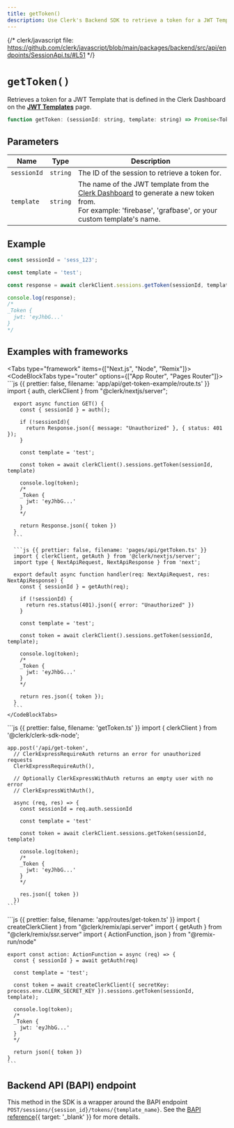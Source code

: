```yaml
---
title: getToken()
description: Use Clerk's Backend SDK to retrieve a token for a JWT Template that is defined in the Clerk Dashboard.
---
```


{/* clerk/javascript file: https://github.com/clerk/javascript/blob/main/packages/backend/src/api/endpoints/SessionApi.ts/#L51 */}

# `getToken()`

Retrieves a token for a JWT Template that is defined in the Clerk Dashboard on the **[JWT Templates](https://dashboard.clerk.com/last-active?path=jwt-templates)** page.

```js {{ prettier: false }}
function getToken: (sessionId: string, template: string) => Promise<Token>;
```

## Parameters

| Name | Type | Description |
| - | - | - |
| `sessionId` | `string` | The ID of the session to retrieve a token for. |
| `template` | `string` | The name of the JWT template from the [Clerk Dashboard](https://dashboard.clerk.com/last-active?path=jwt-templates) to generate a new token from.<br />For example: 'firebase', 'grafbase', or your custom template's name. |

## Example

```js {{ prettier: false }}
const sessionId = 'sess_123';

const template = 'test';

const response = await clerkClient.sessions.getToken(sessionId, template);

console.log(response);
/*
_Token {
  jwt: 'eyJhbG...'
}
*/
```

## Examples with frameworks

<Tabs type="framework" items={["Next.js", "Node", "Remix"]}>
  <Tab>
    <CodeBlockTabs type="router" options={["App Router", "Pages Router"]}>
      ```js {{ prettier: false, filename: 'app/api/get-token-example/route.ts' }}
      import { auth, clerkClient } from "@clerk/nextjs/server";

      export async function GET() {
        const { sessionId } = auth();

        if (!sessionId){
          return Response.json({ message: "Unauthorized" }, { status: 401 });
        }

        const template = 'test';

        const token = await clerkClient().sessions.getToken(sessionId, template)

        console.log(token);
        /*
        _Token {
          jwt: 'eyJhbG...'
        }
        */

        return Response.json({ token })
      }
      ```

      ```js {{ prettier: false, filename: 'pages/api/getToken.ts' }}
      import { clerkClient, getAuth } from '@clerk/nextjs/server';
      import type { NextApiRequest, NextApiResponse } from 'next';

      export default async function handler(req: NextApiRequest, res: NextApiResponse) {
        const { sessionId } = getAuth(req);

        if (!sessionId) {
          return res.status(401).json({ error: "Unauthorized" })
        }

        const template = 'test';

        const token = await clerkClient().sessions.getToken(sessionId, template);

        console.log(token);
        /*
        _Token {
          jwt: 'eyJhbG...'
        }
        */

        return res.json({ token });
      }
      ```
    </CodeBlockTabs>
  </Tab>

  <Tab>
    ```js {{ prettier: false, filename: 'getToken.ts' }}
    import { clerkClient } from '@clerk/clerk-sdk-node';

    app.post('/api/get-token',
      // ClerkExpressRequireAuth returns an error for unauthorized requests
      ClerkExpressRequireAuth(),

      // Optionally ClerkExpressWithAuth returns an empty user with no error
      // ClerkExpressWithAuth(),

      async (req, res) => {
        const sessionId = req.auth.sessionId

        const template = 'test'

        const token = await clerkClient.sessions.getToken(sessionId, template)

        console.log(token);
        /*
        _Token {
          jwt: 'eyJhbG...'
        }
        */

        res.json({ token })
      })
    ```
  </Tab>

  <Tab>
    ```js {{ prettier: false, filename: 'app/routes/get-token.ts' }}
    import { createClerkClient } from "@clerk/remix/api.server"
    import { getAuth } from "@clerk/remix/ssr.server"
    import { ActionFunction, json } from "@remix-run/node"

    export const action: ActionFunction = async (req) => {
      const { sessionId } = await getAuth(req)

      const template = 'test';

      const token = await createClerkClient({ secretKey: process.env.CLERK_SECRET_KEY }).sessions.getToken(sessionId, template);

      console.log(token);
      /*
      _Token {
        jwt: 'eyJhbG...'
      }
      */

      return json({ token })
    }
    ```
  </Tab>
</Tabs>

## Backend API (BAPI) endpoint

This method in the SDK is a wrapper around the BAPI endpoint `POST/sessions/{session_id}/tokens/{template_name}`. See the [BAPI reference](/docs/reference/backend-api/tag/Sessions#operation/CreateSessionTokenFromTemplate){{ target: '_blank' }} for more details.

